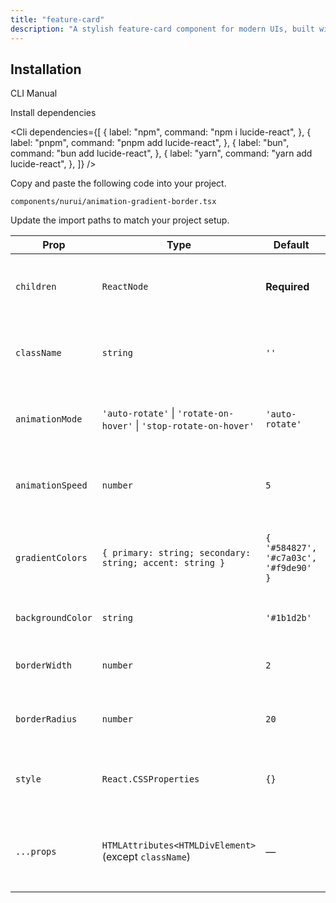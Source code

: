 ```yaml
---
title: "feature-card"
description: "A stylish feature-card component for modern UIs, built with accessibility and animation in mind."
---
```


<ComponentPreview componentName="featureCard" />

## Installation

<Tabs defaultValue="cli">

<TabsList>
  <TabsTrigger value="cli">CLI</TabsTrigger>
  <TabsTrigger value="manual">Manual</TabsTrigger>
</TabsList>

<TabsContent value="cli">
  <Cli />
</TabsContent>

<TabsContent value="manual">

<Steps>

<Step>Install dependencies</Step>

<Cli
  dependencies={[
    {
      label: "npm",
      command: "npm i lucide-react",
    },
    {
      label: "pnpm",
      command: "pnpm add lucide-react",
    },
    {
      label: "bun",
      command: "bun add lucide-react",
    },
    {
      label: "yarn",
      command: "yarn add lucide-react",
    },
  ]}
/>

<Step>Copy and paste the following code into your project.</Step>

`components/nurui/animation-gradient-border.tsx`

<CodeBlock componentName="featureCard" fileName="animation-gradient-border" />

<Step>Update the import paths to match your project setup.</Step>
   
</Steps>

</TabsContent>

</Tabs>

| Prop              | Type                                                               | Default                               | Description                                                |
| ----------------- | ------------------------------------------------------------------ | ------------------------------------- | ---------------------------------------------------------- |
| `children`        | `ReactNode`                                                        | **Required**                          | Elements or content inside the bordered box.               |
| `className`       | `string`                                                           | `''`                                  | Additional custom classes to apply to the outer div.       |
| `animationMode`   | `'auto-rotate'` \| `'rotate-on-hover'` \| `'stop-rotate-on-hover'` | `'auto-rotate'`                       | Defines when the gradient border rotates.                  |
| `animationSpeed`  | `number`                                                           | `5`                                   | Speed of the rotation in seconds. Lower is faster.         |
| `gradientColors`  | `{ primary: string; secondary: string; accent: string }`           | `{ '#584827', '#c7a03c', '#f9de90' }` | Defines the gradient color stops for the rotating border.  |
| `backgroundColor` | `string`                                                           | `'#1b1d2b'`                           | Background color of the inner box.                         |
| `borderWidth`     | `number`                                                           | `2`                                   | Width of the gradient border in pixels.                    |
| `borderRadius`    | `number`                                                           | `20`                                  | Border radius of the box in pixels.                        |
| `style`           | `React.CSSProperties`                                              | `{}`                                  | Inline styles to further customize the component.          |
| `...props`        | `HTMLAttributes<HTMLDivElement>` (except `className`)              | —                                     | Other native div props like `id`, `title`, `onClick`, etc. |
